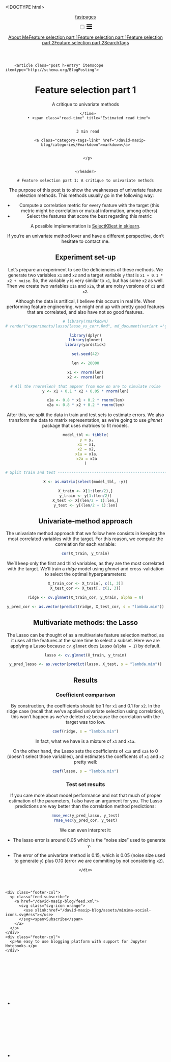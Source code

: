 <!DOCTYPE html>
<html lang="en"><head>
  <meta charset="utf-8">
  <meta http-equiv="X-UA-Compatible" content="IE=edge">
  <meta name="viewport" content="width=device-width, initial-scale=1"><!-- Begin Jekyll SEO tag v2.6.1 -->
<title>Feature selection part 1 | fastpages</title>
<meta name="generator" content="Jekyll v4.0.0" />
<meta property="og:title" content="Feature selection part 1" />
<meta property="og:locale" content="en_US" />
<meta name="description" content="A critique to univariate methods" />
<meta property="og:description" content="A critique to univariate methods" />
<link rel="canonical" href="https://david26694.github.io/david-masip-blog/experiments/lasso/lasso_vs_corr.Rmd" />
<meta property="og:url" content="https://david26694.github.io/david-masip-blog/experiments/lasso/lasso_vs_corr.Rmd" />
<meta property="og:site_name" content="fastpages" />
<script type="application/ld+json">
{"description":"A critique to univariate methods","@type":"WebPage","headline":"Feature selection part 1","url":"https://david26694.github.io/david-masip-blog/experiments/lasso/lasso_vs_corr.Rmd","@context":"https://schema.org"}</script>
<!-- End Jekyll SEO tag -->
<link rel="stylesheet" href="/david-masip-blog/assets/css/style.css"><link type="application/atom+xml" rel="alternate" href="https://david26694.github.io/david-masip-blog/feed.xml" title="fastpages" /><link rel="shortcut icon" type="image/x-icon" href="/david-masip-blog/images/favicon.ico"><!-- Begin Jekyll SEO tag v2.6.1 -->
<title>Feature selection part 1 | fastpages</title>
<meta name="generator" content="Jekyll v4.0.0" />
<meta property="og:title" content="Feature selection part 1" />
<meta property="og:locale" content="en_US" />
<meta name="description" content="A critique to univariate methods" />
<meta property="og:description" content="A critique to univariate methods" />
<link rel="canonical" href="https://david26694.github.io/david-masip-blog/experiments/lasso/lasso_vs_corr.Rmd" />
<meta property="og:url" content="https://david26694.github.io/david-masip-blog/experiments/lasso/lasso_vs_corr.Rmd" />
<meta property="og:site_name" content="fastpages" />
<script type="application/ld+json">
{"description":"A critique to univariate methods","@type":"WebPage","headline":"Feature selection part 1","url":"https://david26694.github.io/david-masip-blog/experiments/lasso/lasso_vs_corr.Rmd","@context":"https://schema.org"}</script>
<!-- End Jekyll SEO tag -->

<link href="https://unpkg.com/@primer/css/dist/primer.css" rel="stylesheet" />
<link rel="stylesheet" href="//use.fontawesome.com/releases/v5.0.7/css/all.css"><link type="application/atom+xml" rel="alternate" href="https://david26694.github.io/david-masip-blog/feed.xml" title="fastpages" />

<script src="https://cdnjs.cloudflare.com/ajax/libs/require.js/2.3.6/require.min.js"></script>
<script type="text/javascript">
require.config({
  paths: {
    jquery: 'https://code.jquery.com/jquery-3.5.0.min',
    plotly: 'https://cdn.plot.ly/plotly-latest.min'
  },

  shim: {
    plotly: {
      deps: ['jquery'],
      exports: 'plotly'
    }
  }
});
</script>

<script>
function wrap_img(fn) {
    if (document.attachEvent ? document.readyState === "complete" : document.readyState !== "loading") {
        var elements = document.querySelectorAll(".post img");
        Array.prototype.forEach.call(elements, function(el, i) {
            if (el.getAttribute("title") && (el.className != "emoji")) {
                const caption = document.createElement('figcaption');
                var node = document.createTextNode(el.getAttribute("title"));
                caption.appendChild(node);
                const wrapper = document.createElement('figure');
                wrapper.className = 'image';
                el.parentNode.insertBefore(wrapper, el);
                el.parentNode.removeChild(el);
                wrapper.appendChild(el);
                wrapper.appendChild(caption);
            }
        });
    } else { document.addEventListener('DOMContentLoaded', fn); }
}
window.onload = wrap_img;
</script>

<script>
    document.addEventListener("DOMContentLoaded", function(){
    // add link icon to anchor tags
    var elem = document.querySelectorAll(".anchor-link")
    elem.forEach(e => (e.innerHTML = '<i class="fas fa-link fa-xs"></i>'));
    });
</script>
</head><body><header class="site-header">

  <div class="wrapper"><a class="site-title" rel="author" href="/david-masip-blog/">fastpages</a><nav class="site-nav">
        <input type="checkbox" id="nav-trigger" class="nav-trigger" />
        <label for="nav-trigger">
          <span class="menu-icon">
            <svg viewBox="0 0 18 15" width="18px" height="15px">
              <path d="M18,1.484c0,0.82-0.665,1.484-1.484,1.484H1.484C0.665,2.969,0,2.304,0,1.484l0,0C0,0.665,0.665,0,1.484,0 h15.032C17.335,0,18,0.665,18,1.484L18,1.484z M18,7.516C18,8.335,17.335,9,16.516,9H1.484C0.665,9,0,8.335,0,7.516l0,0 c0-0.82,0.665-1.484,1.484-1.484h15.032C17.335,6.031,18,6.696,18,7.516L18,7.516z M18,13.516C18,14.335,17.335,15,16.516,15H1.484 C0.665,15,0,14.335,0,13.516l0,0c0-0.82,0.665-1.483,1.484-1.483h15.032C17.335,12.031,18,12.695,18,13.516L18,13.516z"/>
            </svg>
          </span>
        </label>

        <div class="trigger"><a class="page-link" href="/david-masip-blog/about/">About Me</a><a class="page-link" href="/david-masip-blog/experiments/lasso/lasso_vs_corr.Rmd">Feature selection part 1</a><a class="page-link" href="/david-masip-blog/experiments/lasso/lasso_vs_corr.html">Feature selection part 1</a><a class="page-link" href="/david-masip-blog/experiments/feature_importance/rf_importance.Rmd">Feature selection part 2</a><a class="page-link" href="/david-masip-blog/experiments/feature_importance/rf_importance.html">Feature selection part 2</a><a class="page-link" href="/david-masip-blog/search/">Search</a><a class="page-link" href="/david-masip-blog/categories/">Tags</a></div>
      </nav></div>
</header>
<main class="page-content" aria-label="Content">
      <div class="wrapper">
        <article class="post h-entry" itemscope itemtype="http://schema.org/BlogPosting">

  <header class="post-header">
    <h1 class="post-title p-name" itemprop="name headline">Feature selection part 1</h1><p class="page-description">A critique to univariate methods</p><p class="post-meta post-meta-title"><time class="dt-published" datetime="" itemprop="datePublished">
        
      </time>
       • <span class="read-time" title="Estimated read time">
    
    
      3 min read
    
</span></p>

    
      <p class="category-tags"><i class="fas fa-tags category-tags-icon"></i></i> 
      
        <a class="category-tags-link" href="/david-masip-blog/categories/#markdown">markdown</a>
        
      
      </p>
    

    </header>

  <div class="post-content e-content" itemprop="articleBody">
    # Feature selection part 1: A critique to univariate methods

The purpose of this post is to show the weaknesses of univariate feature selection methods. This methods usually go in the following way:

- Compute a correlation metric for every feature with the target (this metric might be correlation or mutual information, among others)
- Select the features that score the best regarding this metric

A possible implementation is [SelectKBest in sklearn](https://scikit-learn.org/stable/modules/generated/sklearn.feature_selection.SelectKBest.html).

If you're an univariate method lover and have a different perspective, don't hesitate to contact me.

## Experiment set-up

Let's prepare an experiment to see the deficiencies of these methods. We generate two variables `x1` and `x2` and a target variable `y` that is `x1 + 0.1 * x2 + noise`. So, the variable `y` is very similar to `x1`, but has some `x2` as well. Then we create two variables `x1a` and `x2a`, that are noisy versions of `x1` and `x2`.


Although the data is artifical, I believe this occurs in real life. When performing feature engineering, we might end up with pretty good features that are correlated, and also have not so good features.

```r
# library(rmarkdown)
# render("experiments/lasso/lasso_vs_corr.Rmd", md_document(variant ='gfm', preserve_yaml=TRUE))
```
```r
library(dplyr)
library(glmnet)
library(yardstick)

set.seed(42)

len <- 20000

x1 <- rnorm(len)
x2 <- rnorm(len)

# All the rnorm(len) that appear from now on are to simulate noise
y <- x1 + 0.1 * x2 + 0.05 * rnorm(len)

x1a <- 0.8 * x1 + 0.2 * rnorm(len)
x2a <- 0.8 * x2 + 0.2 * rnorm(len)

```


After this, we split the data in train and test sets to estimate errors. We also transform the data to matrix representation, as we're going to use _glmnet_ package that uses matrices to fit models.

```r
model_tbl <- tibble(
 y = y,
 x1 = x1,
 x2 = x2,
 x1a = x1a,
 x2a = x2a
)

# Split train and test ----------------------------------------------------

X <- as.matrix(select(model_tbl, -y))

X_train <- X[1:(len/2),]
y_train <- y[1:(len/2)]
X_test <- X[(len/2 + 1):len,]
y_test <- y[(len/2 + 1):len]

```


## Univariate-method approach

The univariate method approach that we follow here consists in keeping the most correlated variables with the target. For this reason, we compute the correlation for each variable:

```r
cor(X_train, y_train)
```

We'll keep only the first and third variables, as they are the most correlated with the target. We'll train a _ridge_ model using _glmnet_ and cross-validation to select the optimal hyperparameters:

```r
X_train_cor <- X_train[, c(1, 3)]
X_test_cor <- X_test[, c(1, 3)]

ridge <- cv.glmnet(X_train_cor, y_train, alpha = 0)

y_pred_cor <- as.vector(predict(ridge, X_test_cor, s = "lambda.min"))

```

## Multivariate methods: the Lasso

The Lasso can be thought of as a multivariate feature selection method, as it uses all the features at the same time to select a subset. Here we are applying a Lasso because `cv.glmnet` does Lasso (`alpha = 1`) by default.

```r
lasso <- cv.glmnet(X_train, y_train)

y_pred_lasso <- as.vector(predict(lasso, X_test, s = "lambda.min"))
```

## Results

### Coefficient comparison

By construction, the coefficients should be 1 for `x1` and 0.1 for `x2`. In the ridge case (recall that we've applied univariate selection using correlation), this won't happen as we've deleted `x2` because the correlation with the target was too low.

```r
coef(ridge, s = "lambda.min")
```

In fact, what we have is a mixture of `x1` and `x1a`.

On the other hand, the Lasso sets the coefficients of `x1a` and `x2a` to 0 (doesn't select those variables), and estimates the coefficents of `x1` and `x2` pretty well:

```r
coef(lasso, s = "lambda.min")
```

### Test set results

If you care more about model performance and not that much of proper estimation of the parameters, I also have an argument for you. The Lasso predictions are way better than the correlation method predictions:

```r
rmse_vec(y_pred_lasso, y_test)
rmse_vec(y_pred_cor, y_test)
```

We can even interpret it:

- The lasso error is around 0.05 which is the "noise size" used to generate `y`.
- The error of the univariate method is 0.15, which is 0.05 (noise size used to generate `y`) plus 0.10 (error we are commiting by not considering `x2`).


  </div><a class="u-url" href="/david-masip-blog/experiments/lasso/lasso_vs_corr.Rmd" hidden></a>
</article>
      </div>
    </main><footer class="site-footer h-card">
  <data class="u-url" href="/david-masip-blog/"></data>

  <div class="wrapper">

    <div class="footer-col-wrapper">
      <div class="footer-col">
        <p class="feed-subscribe">
          <a href="/david-masip-blog/feed.xml">
            <svg class="svg-icon orange">
              <use xlink:href="/david-masip-blog/assets/minima-social-icons.svg#rss"></use>
            </svg><span>Subscribe</span>
          </a>
        </p>
      </div>
      <div class="footer-col">
        <p>An easy to use blogging platform with support for Jupyter Notebooks.</p>
      </div>
    </div>

    <div class="social-links"><ul class="social-media-list"><li><a rel="me" href="https://github.com/fastai" title="fastai"><svg class="svg-icon grey"><use xlink:href="/david-masip-blog/assets/minima-social-icons.svg#github"></use></svg></a></li><li><a rel="me" href="https://twitter.com/fastdotai" title="fastdotai"><svg class="svg-icon grey"><use xlink:href="/david-masip-blog/assets/minima-social-icons.svg#twitter"></use></svg></a></li></ul>
</div>

  </div>

</footer>
</body>

</html>

